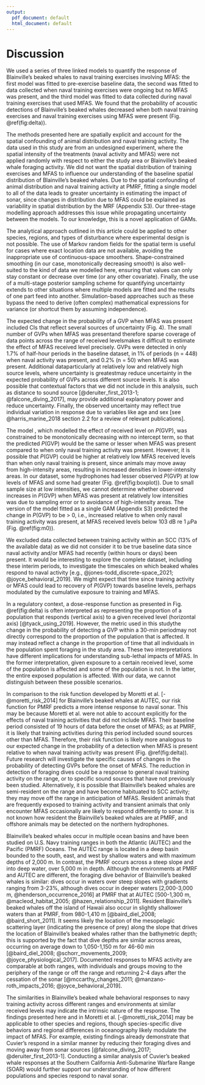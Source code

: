 ```yaml
---
output:
  pdf_document: default
  html_document: default
---
```


# Discussion

We used a series of three linked models to quantify the response of Blainville's beaked whales to naval training exercises involving MFAS: the first model was fitted to pre-exercise baseline data, the second was fitted to data collected when naval training exercises were ongoing but no MFAS was present, and the third model was fitted to data collected during naval training exercises that used MFAS. We found that the probability of acoustic detections of Blainville's beaked whales decreased when both naval training exercises and naval training exercises using MFAS were present (Fig. \@ref(fig:delta)).

The methods presented here are spatially explicit and account for the spatial confounding of animal distribution and naval training activity. The data used in this study are from an undesigned experiment, where the spatial intensity of the treatments (naval activity and MFAS) were not applied randomly with respect to either the study area or Blainville's beaked whale foraging activity. We did not want the spatial distribution of training exercises and MFAS to influence our understanding of the baseline spatial distribution of Blainville's beaked whales. Due to the spatial confounding of animal distribution and naval training activity at PMRF, fitting a single model to all of the data leads to greater uncertainty in estimating the impact of sonar, since changes in distribution due to MFAS could be explained as variability in spatial distribution by the MRF (Appendix S3). Our three-stage modelling approach addresses this issue while propagating uncertainty between the models. To our knowledge, this is a novel application of GAMs.

The analytical approach outlined in this article could be applied to other species, regions, and types of disturbance where experimental design is not possible. The use of Markov random fields for the spatial term is useful for cases where exact location data are not available, avoiding the inappropriate use of continuous-space smoothers. Shape-constrained smoothing (in our case, monotonically decreasing smooth) is also well-suited to the kind of data we modelled here, ensuring that values can only stay constant or decrease over time (or any other covariate). Finally, the use of a multi-stage posterior sampling scheme for quantifying uncertainty extends to other situations where multiple models are fitted and the results of one part feed into another. Simulation-based approaches such as these bypass the need to derive (often complex) mathematical expressions for variance (or shortcut them by assuming independence).

The expected change in the probability of a GVP when MFAS was present included CIs that reflect several sources of uncertainty (Fig. 4). The small number of GVPs when MFAS was present\textemdash and therefore sparse coverage of data points across the range of received levels\textemdash makes it difficult to estimate the effect of MFAS received level precisely. GVPs were detected in only 1.7\% of half-hour periods in the baseline dataset, in 1\% of periods (n = 448) when naval activity was present, and 0.2\% (n = 50) when MFAS was present. Additional data\textemdash particularly at relatively low and relatively high source levels, where uncertainty is greatest\textemdash may reduce uncertainty in the expected probability of GVPs across different source levels. It is also possible that contextual factors that we did not include in this analysis, such as distance to sound source [@deruiter_first_2013-1; @falcone_diving_2017], may provide additional explanatory power and reduce uncertainty. Finally, the observed uncertainty may reflect true individual variation in response due to variables like age and sex [see @harris_marine_2018 section 2.2 for a review of relevant publications].

The model \texttt{M3}, which modelled the effect of received level on $P(\text{GVP})$, was constrained to be monotonically decreasing with no intercept term, so that the predicted $P(\text{GVP})$ would be the same or lesser when MFAS was present compared to when only naval training activity was present. However, it is possible that $P(\text{GVP})$ could be higher at relatively low MFAS received levels than when only naval training is present, since animals may move away from high-intensity areas, resulting in increased densities in lower-intensity areas. In our dataset, some hydrophones had lesser observed $P(\text{GVP})$ at low levels of MFAS and some had greater (Fig. \@ref(fig:boxplot)). Due to small sample size at low intensities, we cannot determine whether observed increases in $P(\text{GVP})$ when MFAS was present at relatively low intensities was due to sampling error or to avoidance of high-intensity areas. The version of the model fitted as a single GAM (Appendix S3) predicted the change in $P(\text{GVP})$ to be > 0, i.e., increased relative to when only naval training activity was present, at MFAS received levels below 103 dB re 1 $\mu$Pa (Fig. \@ref(fig:m0)).

We excluded data collected between training activity within an SCC (13\% of the available data) as we did not consider it to be true baseline data since naval activity and/or MFAS had recently (within hours or days) been present. It would be interesting to explore the complete dataset, including these interim periods, to investigate the timescales on which beaked whales respond to naval activity [e.g., @jones-todd_discrete-space_2021; @joyce_behavioral_2019]. We might expect that time since training activity or MFAS could lead to recovery of $P(\text{GVP})$ towards baseline levels, perhaps modulated by the cumulative exposure to training and MFAS.

In a regulatory context, a dose-response function as presented in Fig. \@ref(fig:delta) is often interpreted as representing the proportion of a population that responds (vertical axis) to a given received level (horizontal axis) [@tyack_using_2019]. However, the metric used in this study\textemdash the change in the probability of detecting a GVP within a 30-min period\textemdash may not directly correspond to the proportion of the population that is affected. It may instead reflect a change in the proportion of time that all individuals in the population spent foraging in the study area. These two interpretations have different implications for understanding sub-lethal impacts of MFAS. In the former interpretation, given exposure to a certain received level, some of the population is affected and some of the population is not. In the latter, the entire exposed population is affected. With our data, we cannot distinguish between these possible scenarios.

In comparison to the risk function developed by Moretti et al. [-@moretti_risk_2014] for Blainville's beaked whales at AUTEC, our risk function for PMRF predicts a more intense response to naval sonar. This may be because Moretti et al. were not able to account explicitly for the effects of naval training activities that did not include MFAS. Their baseline period consisted of 19 hours of data before the onset of MFAS; as at PMRF, it is likely that training activities during this period included sound sources other than MFAS. Therefore, their risk function is likely more analogous to our expected change in the probability of a detection when MFAS is present relative to when naval training activity was present (Fig. \@ref(fig:delta)). Future research will investigate the specific causes of changes in the probability of detecting GVPs before the onset of MFAS. The reduction in detection of foraging dives could be a response to general naval training activity on the range, or to specific sound sources that have not previously been studied. Alternatively, it is possible that Blainville's beaked whales are semi-resident on the range and have become habituated to SCC activity; they may move off the range in anticipation of MFAS. Resident animals that are frequently exposed to training activity and transient animals that only encounter MFAS occasionally are likely to respond differently to sonar. It is not known how resident the Blainville’s beaked whales are at PMRF, and offshore animals may be detected on the northern hydrophones. 

Blainville's beaked whales occur in multiple ocean basins and have been studied on U.S. Navy training ranges in both the Atlantic (AUTEC) and the Pacific (PMRF) Oceans. The AUTEC range is located in a deep basin bounded to the south, east, and west by shallow waters and with maximum depths of 2,000 m. In contrast, the PMRF occurs across a steep slope and into deep water, over 5,000 m in depth. Although the environments at PMRF and AUTEC are different, the foraging dive behavior of Blainville’s beaked whales is similar: dives occur in waters over steep slopes with gradients ranging from 3-23\%, although dives occur in deeper waters [2,000-3,000 m, @henderson_occurrence_2016] at PMRF that at AUTEC [500-1,300 m, @macleod_habitat_2005; @hazen_relationship_2011]. Resident Blainville’s beaked whales off the island of Hawaii also occur in slightly shallower waters than at PMRF, from 980-1,410 m [@baird_diel_2008; @baird_short_2011]. It seems likely the location of the mesopelagic scattering layer (indicating the presence of prey) along the slope that drives the location of Blainville’s beaked whales rather than the bathymetric depth; this is supported by the fact that dive depths are similar across areas, occurring on average down to 1,050-1,150 m for 46-60 min [@baird_diel_2008; @schorr_movements_2009; @joyce_physiological_2017]. Documented responses to MFAS activity are comparable at both ranges, with individuals and groups moving to the periphery of the range or off the range and returning 2-4 days after the cessation of the sonar [@mccarthy_changes_2011; @manzano-roth_impacts_2016; @joyce_behavioral_2019].

The similarities in Blainville’s beaked whale behavioral responses to navy training activity across different ranges and environments at similar received levels may indicate the intrinsic nature of the response. The findings presented here and in Moretti et al. [-@moretti_risk_2014] may be applicable to other species and regions, though species-specific dive behaviors and regional differences in oceanography likely modulate the impact of MFAS. For example, existing findings already demonstrate that Cuvier’s respond in a similar manner by reducing their foraging dives and moving away from sonar sources [@falcone_diving_2017; @deruiter_first_2013-1]. Conducting a similar analysis of Cuvier’s beaked whale responses at the Southern California Anti-Submarine Warfare Range (SOAR) would further support our understanding of how different populations and species respond to naval sonar.  



